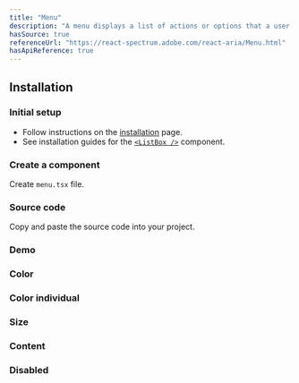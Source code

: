 ```yaml
---
title: "Menu"
description: "A menu displays a list of actions or options that a user can choose."
hasSource: true
referenceUrl: "https://react-spectrum.adobe.com/react-aria/Menu.html"
hasApiReference: true
---
```


## Installation

<Steps>

### Initial setup

- Follow instructions on the [installation](/docs/overview/installation) page.
- See installation guides for the [`<ListBox />`](/docs/components/list-box) component.

### Create a component

Create `menu.tsx` file.

### Source code

Copy and paste the source code into your project.

</Steps>

### Demo

<ComponentPreview slug="menu/demo" />

### Color

<ComponentPreview slug="menu/color" />

### Color individual

<ComponentPreview slug="menu/colorIndividual" />

### Size

<ComponentPreview slug="menu/size" />

### Content

<ComponentPreview slug="menu/content" />

### Disabled

<ComponentPreview slug="menu/disabled" />
